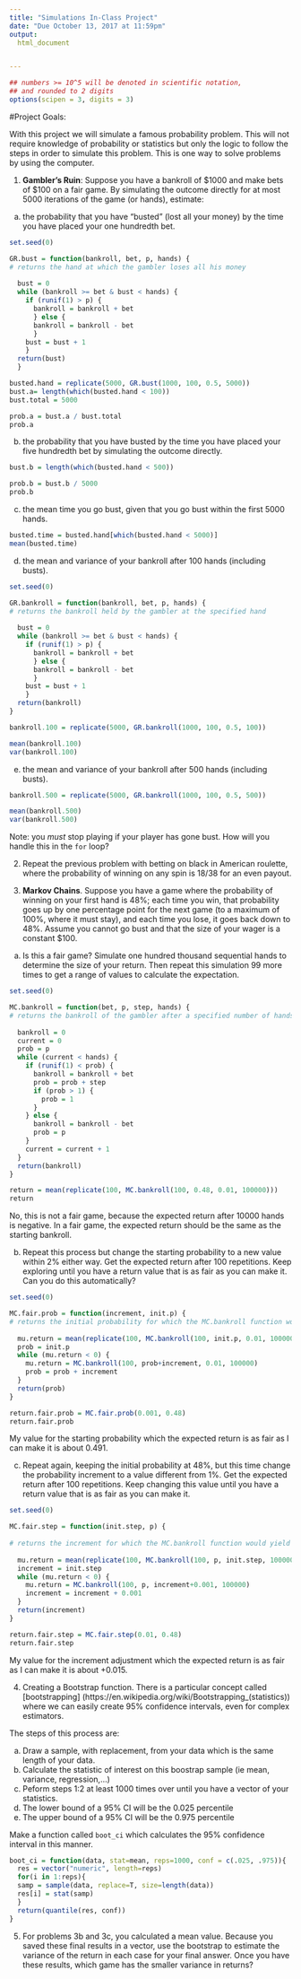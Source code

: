 ```yaml
---
title: "Simulations In-Class Project"
date: "Due October 13, 2017 at 11:59pm"
output:
  html_document


---
```


<style type="text/css">
.table {

    width: 80%;
    margin-left:10%; 
    margin-right:10%;
}
</style>
```r
## numbers >= 10^5 will be denoted in scientific notation,
## and rounded to 2 digits
options(scipen = 3, digits = 3)
```


#Project Goals:

With this project we will simulate a famous probability problem. This will not require knowledge of probability or statistics but only the logic to follow the steps in order to simulate this problem. This is one way to solve problems by using the computer. 

 1. **Gambler's Ruin**: Suppose you have a bankroll of $1000 and make bets of $100 on a fair game. By simulating the outcome directly for at most 5000 iterations of the game (or hands), estimate:
 
a. the probability that you have "busted" (lost all your money) by the time you have placed your one hundredth bet. 

```r
set.seed(0)

GR.bust = function(bankroll, bet, p, hands) {
# returns the hand at which the gambler loses all his money
  
  bust = 0
  while (bankroll >= bet & bust < hands) {
    if (runif(1) > p) {
      bankroll = bankroll + bet
      } else {
      bankroll = bankroll - bet
      } 
    bust = bust + 1
    }
  return(bust)
  }

busted.hand = replicate(5000, GR.bust(1000, 100, 0.5, 5000))
bust.a= length(which(busted.hand < 100)) 
bust.total = 5000

prob.a = bust.a / bust.total
prob.a
```
    
b. the probability that you have busted by the time you have placed your five hundredth bet by simulating the outcome directly. 
    
```r
bust.b = length(which(busted.hand < 500))

prob.b = bust.b / 5000
prob.b
```
    
c. the mean time you go bust, given that you go bust within the first 5000 hands.

```r
busted.time = busted.hand[which(busted.hand < 5000)]
mean(busted.time)
```
    
d. the mean and variance of your bankroll after 100 hands (including busts).

```r
set.seed(0)

GR.bankroll = function(bankroll, bet, p, hands) {
# returns the bankroll held by the gambler at the specified hand
  
  bust = 0
  while (bankroll >= bet & bust < hands) {
    if (runif(1) > p) {
      bankroll = bankroll + bet
      } else {
      bankroll = bankroll - bet
      } 
    bust = bust + 1
    }
  return(bankroll)
}

bankroll.100 = replicate(5000, GR.bankroll(1000, 100, 0.5, 100))

mean(bankroll.100)
var(bankroll.100)
```
    
e. the mean and variance of your bankroll after 500 hands (including busts).

```r
bankroll.500 = replicate(5000, GR.bankroll(1000, 100, 0.5, 500))

mean(bankroll.500)
var(bankroll.500)
```
 
Note: you *must* stop playing if your player has gone bust. How will you handle this in the `for` loop?

2. Repeat the previous problem with betting on black in American roulette, where the probability of winning on any spin is 18/38 for an even payout.

3. **Markov Chains**. Suppose you have a game where the probability of winning on your first hand is 48%; each time you win, that probability goes up by one percentage point for the next game (to a maximum of 100%, where it must stay), and each time you lose, it goes back down to 48%. Assume you cannot go bust and that the size of your wager is a constant $100.
  
a. Is this a fair game? Simulate one hundred thousand sequential hands to determine the size of your return. Then repeat this simulation 99 more times to get a range of values to calculate the expectation.

```r
set.seed(0)

MC.bankroll = function(bet, p, step, hands) {
# returns the bankroll of the gambler after a specified number of hands for a certain wager, given an initial probability and step by which the probability increases after each win
  
  bankroll = 0
  current = 0
  prob = p
  while (current < hands) {
    if (runif(1) < prob) {
      bankroll = bankroll + bet
      prob = prob + step
      if (prob > 1) {
        prob = 1
      }
    } else {
      bankroll = bankroll - bet
      prob = p
    } 
    current = current + 1
  }
  return(bankroll)
}

return = mean(replicate(100, MC.bankroll(100, 0.48, 0.01, 100000)))
return
```
No, this is not a fair game, because the expected return after 10000 hands is negative. In a fair game, the expected return should be the same as the starting bankroll. 

b. Repeat this process but change the starting probability to a new value within 2% either way. Get the expected return after 100 repetitions. Keep exploring until you have a return value that is as fair as you can make it. Can you do this automatically?

```r
set.seed(0)

MC.fair.prob = function(increment, init.p) {
# returns the initial probability for which the MC.bankroll function would yield a fair return, given a specified increment of probability increase after each win
  
  mu.return = mean(replicate(100, MC.bankroll(100, init.p, 0.01, 100000)))
  prob = init.p
  while (mu.return < 0) {
    mu.return = MC.bankroll(100, prob+increment, 0.01, 100000)
    prob = prob + increment
  }
  return(prob)
}

return.fair.prob = MC.fair.prob(0.001, 0.48)
return.fair.prob
```
My value for the starting probability which the expected return is as fair as I can make it is about 0.491. 

c. Repeat again, keeping the initial probability at 48%, but this time change the probability increment to a value different from 1%. Get the expected return after 100 repetitions. Keep changing this value until you have a return value that is as fair as you can make it. 

```r
set.seed(0)

MC.fair.step = function(init.step, p) {
  
# returns the increment for which the MC.bankroll function would yield a fair return, given a specified initial increment of probability increase after each win and a certain probability
  
  mu.return = mean(replicate(100, MC.bankroll(100, p, init.step, 100000)))
  increment = init.step
  while (mu.return < 0) {
    mu.return = MC.bankroll(100, p, increment+0.001, 100000)
    increment = increment + 0.001
  }
  return(increment)
}

return.fair.step = MC.fair.step(0.01, 0.48)
return.fair.step
```
My value for the increment adjustment which the expected return is as fair as I can make it is about +0.015.

4. Creating a Bootstrap function. There is a particular concept called [bootstrapping]
(https://en.wikipedia.org/wiki/Bootstrapping_(statistics)) where we can easily create 95% confidence intervals, even for complex estimators.

The steps of this process are:

  a. Draw a sample, with replacement, from your data which is the same length of your data.
  b. Calculate the statistic of interest on this boostrap sample (ie mean, variance, regression,...)
  c. Peform steps 1:2 at least 1000 times over until you have a vector of your statistics. 
  d. The lower bound of a 95% CI will be the 0.025 percentile
  e. The upper bound of a 95% CI will be the 0.975 percentile

Make a function called `boot_ci` which calculates the 95% confidence interval in this manner.

```r
boot_ci = function(data, stat=mean, reps=1000, conf = c(.025, .975)){
  res = vector("numeric", length=reps)
  for(i in 1:reps){
  samp = sample(data, replace=T, size=length(data))
  res[i] = stat(samp)
  }
  return(quantile(res, conf))
}
```

5. For problems 3b and 3c, you calculated a mean value. Because you saved these final results in a vector, use the bootstrap to estimate the variance of the return in each case for your final answer. Once you have these results, which game has the smaller variance in returns?